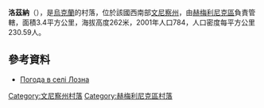 {{coord|49|39|15|N|28|13|41|E|scale:30000|display=title}}

'''洛茲納'''（{{lang-uk|Лозна}}），是[[烏克蘭|烏克蘭]]的村落，位於該國西南部[[文尼察州|文尼察州]]，由[[赫梅利尼克區|赫梅利尼克區]]負責管轄，面積3.4平方公里，海拔高度262米，2001年人口784，人口密度每平方公里230.59人。

==參考資料==
* [http://weather.in.ua/ua/vinnickaja/13746 Погода в селі Лозна] {{Wayback|url=http://weather.in.ua/ua/vinnickaja/13746 |date=20111220054920 }}

[[Category:文尼察州村落|Category:文尼察州村落]]
[[Category:赫梅利尼克區村落|Category:赫梅利尼克區村落]]


{{Vinnytsia-geo-stub}}